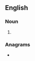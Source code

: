 ==English==

===Noun===
{{head|en|noun form}}

# {{plural of|en|warner}}

===Anagrams===
* {{anagrams|en|a=aenrrsw|warrens}}